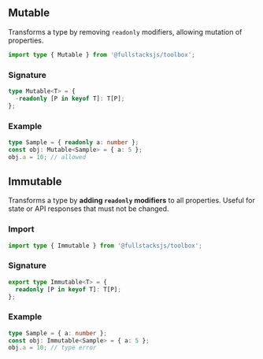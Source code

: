 ## Mutable

Transforms a type by removing `readonly` modifiers, allowing mutation of properties.

```ts copy
import type { Mutable } from '@fullstacksjs/toolbox';
```


### Signature

```ts copy
type Mutable<T> = {
  -readonly [P in keyof T]: T[P];
};

```

### Example

```ts
type Sample = { readonly a: number };
const obj: Mutable<Sample> = { a: 5 };
obj.a = 10; // allowed
```

## Immutable

Transforms a type by **adding `readonly` modifiers** to all properties. Useful for state or API responses that must not be changed.

### Import

```ts copy
import type { Immutable } from '@fullstacksjs/toolbox';
```

### Signature

```ts copy
export type Immutable<T> = {
  readonly [P in keyof T]: T[P];
};
```

### Example

```ts copy
type Sample = { a: number };
const obj: Immutable<Sample> = { a: 5 };
obj.a = 10; // type error
```
